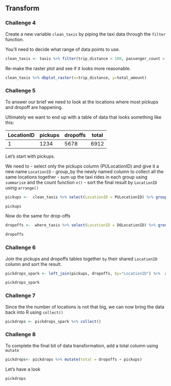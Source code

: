 ## Transform

### Challenge 4
Create a new variable `clean_taxis` by piping the taxi data through the `filter` function.

You'll need to decide what range of data points to use.
```r
clean_taxis <- taxis %>% filter(trip_distance < 100, passenger_count > 0, passenger_count < 10, total_amount > 0, total_amount < 1000, RateCodeID ==1)
```

Re-make the raster plot and see if it looks more reasonable.
```r
clean_taxis %>% dbplot_raster(x=trip_distance, y=total_amount)
```

### Challenge 5
To answer our brief we need to look at the locations where most pickups and dropoff are happening.

Ultimately we want to end up with a table of data that looks something like this:

| LocationID | pickups | dropoffs | total |
| ---------- | ------- | -------- | ----- |
|     1      |  1234   |   5678   |  6912 |

Let's start with pickups.

We need to
- select only the pickups column (PULocationID) and give it a new name `LocationID`
- group_by the newly named column to collect all the same locations together
- sum up the taxi rides in each group using `summarise` and the count function `n()`
- sort the final result by `LocationID` using `arrange()`

```r
pickups <-  clean_taxis %>% select(LocationID = PULocationID) %>% group_by(LocationID) %>% summarise(pickups = n()) %>% arrange(LocationID)

pickups
```


Now do the same for drop-offs
```r
dropoffs <-  where_taxis %>% select(LocationID = DOLocationID) %>% group_by(LocationID) %>% summarise(dropoffs = n()) %>% arrange(LocationID)

dropoffs
```

### Challenge 6
Join the pickups and dropoffs tables together `by` their shared `LocationID` column and sort the result.
```r
pickdrops_spark <- left_join(pickups, dropoffs, by="LocationID") %>%  arrange(LocationID)
```

```r
pickdrops_spark
```

### Challenge 7
Since the the number of locations is not that big, we can now bring the data back into R using `collect()`
```r
pickdrops <- pickdrops_spark %>% collect()
```

### Challenge 8
To complete the final bit of data transformation, add a total column using `mutate`
```r
pickdrops<- pickdrops %>% mutate(total = dropoffs + pickups)
```

Let's have a look
```r
pickdrops
```
